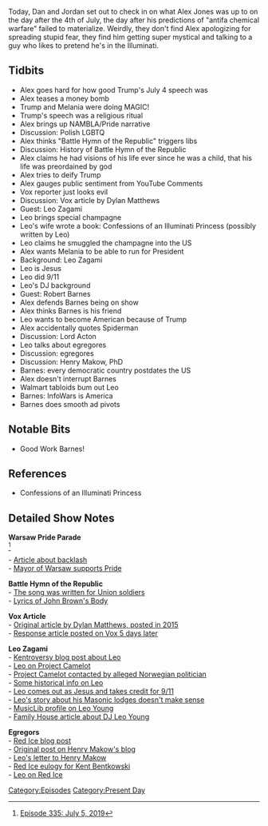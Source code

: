 {{Episode
    | title           = July 5, 2019
    | caption         = [https://knowledgefight.libsyn.com/knowledge-fight-july-5-2019 Listen to this episode on Libsyn]
    | episodeNumber   = 318
    | length          = 02:07:25
    | airDate         = July 8, 2019
    | coverageDate    = July 5, 2019
    | episodeType     = [[:Category:Present Day|Present Day]]
    | appearance      = [[Dylan Matthews]], [[Leo Zagami]], [[Robert Barnes]], [[Henry Makow]]
    | previousEpisode = [[317: February 19-20, 2013]]
    | nextEpisode     = [[319: July 7-8, 2019]]
}}

{{Stub}}

Today, Dan and Jordan set out to check in on what Alex Jones was up to on the day after the 4th of July, the day after his predictions of "antifa chemical warfare" failed to materialize. Weirdly, they don't find Alex apologizing for spreading stupid fear, they find him getting super mystical and talking to a guy who likes to pretend he's in the Illuminati.

==Tidbits==

*Alex goes hard for how good Trump's July 4 speech was
*Alex teases a money bomb
*Trump and Melania were doing MAGIC!
*Trump's speech was a religious ritual
*Alex brings up NAMBLA/Pride narrative
*Discussion: Polish LGBTQ
*Alex thinks "Battle Hymn of the Republic" triggers libs
*Discussion: History of Battle Hymn of the Republic
*Alex claims he had visions of his life ever since he was a child, that his life was preordained by god
*Alex tries to deify Trump
*Alex gauges public sentiment from YouTube Comments
*Vox reporter just looks evil
*Discussion: Vox article by Dylan Matthews
*Guest: Leo Zagami
*Leo brings special champagne
*Leo's wife wrote a book: Confessions of an Illuminati Princess (possibly written by Leo)
*Leo claims he smuggled the champagne into the US
*Alex wants Melania to be able to run for President
*Background: Leo Zagami
*Leo is Jesus
*Leo did 9/11
*Leo's DJ background
*Guest: Robert Barnes
*Alex defends Barnes being on show
*Alex thinks Barnes is his friend
*Leo wants to become American because of Trump
*Alex accidentally quotes Spiderman
*Discussion: Lord Acton
*Leo talks about egregores
*Discussion: egregores
*Discussion: Henry Makow, PhD
*Barnes: every democratic country postdates the US
*Alex doesn't interrupt Barnes
*Walmart tabloids bum out Leo
*Barnes: InfoWars is America
*Barnes does smooth ad pivots

==Notable Bits==

*Good Work Barnes!

==References==

*Confessions of an Illuminati Princess

==Detailed Show Notes==

'''Warsaw Pride Parade'''<br /><ref>[https://knowledgefight.com/research/2019/7/7/episode-335-july-5-2019 Episode 335: July 5, 2019]</ref>

- [https://time.com/5619660/lgbt-rights-poland/ Article about backlash]<br />

- [https://time.com/5603465/pride-parade-poland-anti-lgbt-campaign/ Mayor of Warsaw supports Pride]

'''Battle Hymn of the Republic'''<br />

- [https://www.battlefields.org/learn/primary-sources/civil-war-music-battle-hymn-republic The song was written for Union soldiers]<br />

- [https://en.wikipedia.org/wiki/John_Brown%27s_Body Lyrics of John Brown's Body]

'''Vox Article'''<br />

- [https://www.vox.com/2015/7/2/8884885/american-revolution-mistake Original article by Dylan Matthews, posted in 2015]<br />

- [https://www.vox.com/2015/7/7/8908481/american-revolution-mistake Response article posted on Vox 5 days later]

'''Leo Zagami'''<br />

- [http://kentroversypapers.blogspot.com/2008/03/nwo-whistleblower-leo-zagami-betrayed.html Kentroversy blog post about Leo]<br />

- [http://projectcamelot.org/leo_zagami.html Leo on Project Camelot]<br />

- [http://projectcamelot.org/norway.html Project Camelot contacted by alleged Norwegian politician]<br />

- [https://swallowingthecamel.me/category/mind-control/ Some historical info on Leo]<br />

- [https://www.youtube.com/watch?v=Lz4iknl6Ykw&t=125s Leo comes out as Jesus and takes credit for 9/11]<br />

- [https://web.archive.org/web/20100311075840/http://www.masonicinfo.com/zagami.htm Leo's story about his Masonic lodges doesn't make sense]<br />

- [https://musiclib.org/artist/Leo%20Young MusicLib profile on Leo Young]<br />

- [https://www.family-house.net/leo-young-the-magickal-childe/ Family House article about DJ Leo Young]

'''Egregors'''<br />

- [https://redice.tv/news/the-god-that-serves-elite-jews Red Ice blog post]<br />

- [https://www.henrymakow.com/001924.html Original post on Henry Makow's blog]<br />

- [http://projectcamelot.org/zagami_makow.html Leo's letter to Henry Makow]<br />

- [https://redice.tv/news/kent-daniel-bentkowski-kentroversy-has-passed-away Red Ice eulogy for Kent Bentkowski]<br />

- [http://www.redicecreations.com/radio/2006/12dec/RICR-061217.html Leo on Red Ice]

[[Category:Episodes]]
[[Category:Present Day]]

